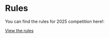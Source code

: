 # Rules

You can find the rules for 2025 competition here!:

[View the rules](https://rules.roboticsoutreach.org/)
